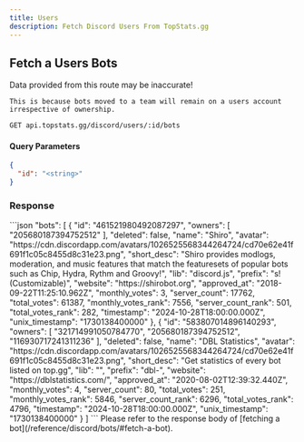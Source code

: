 ```yaml
---
title: Users
description: Fetch Discord Users From TopStats.gg
---
```



<article>

  ## Fetch a Users Bots

  <Aside type="caution" title="Watch out!">
    Data provided from this route may be inaccurate!

    This is because bots moved to a team will remain on a users account irrespective of ownership.
  </Aside>

  ```sh
  GET api.topstats.gg/discord/users/:id/bots
  ```

  #### Query Parameters
  ```json
  {
    "id": "<string>"
  }
  ```
  ### Response
  <Tabs>
    <TabItem label="Response">
      ```json
      "bots": [
        {
          "id": "461521980492087297",
          "owners": [
            "205680187394752512"
          ],
          "deleted": false,
          "name": "Shiro",
          "avatar": "https://cdn.discordapp.com/avatars/1026525568344264724/cd70e62e41f691f1c05c8455d8c31e23.png",
          "short_desc": "Shiro provides modlogs, moderation, and music features that match the featuresets of popular bots such as Chip, Hydra, Rythm and Groovy!",
          "lib": "discord.js",
          "prefix": "s! (Customizable)",
          "website": "https://shirobot.org",
          "approved_at": "2018-09-22T11:25:10.962Z",
          "monthly_votes": 3,
          "server_count": 17762,
          "total_votes": 61387,
          "monthly_votes_rank": 7556,
          "server_count_rank": 501,
          "total_votes_rank": 282,
          "timestamp": "2024-10-28T18:00:00.000Z",
          "unix_timestamp": "1730138400000"
        },
        {
          "id": "583807014896140293",
          "owners": [
            "321714991050784770",
            "205680187394752512",
            "116930717241311236"
          ],
          "deleted": false,
          "name": "DBL Statistics",
          "avatar": "https://cdn.discordapp.com/avatars/1026525568344264724/cd70e62e41f691f1c05c8455d8c31e23.png",
          "short_desc": "Get statistics of every bot listed on top.gg",
          "lib": "",
          "prefix": "dbl-",
          "website": "https://dblstatistics.com/",
          "approved_at": "2020-08-02T12:39:32.440Z",
          "monthly_votes": 4,
          "server_count": 80,
          "total_votes": 251,
          "monthly_votes_rank": 5846,
          "server_count_rank": 6296,
          "total_votes_rank": 4796,
          "timestamp": "2024-10-28T18:00:00.000Z",
          "unix_timestamp": "1730138400000"
        }
      ]
      ```
    </TabItem>
    <TabItem label="Body">
      <Card>
        Please refer to the response body of [fetching a bot](/reference/discord/bots/#fetch-a-bot).
      </Card>
    </TabItem>
  </Tabs>
</article>
